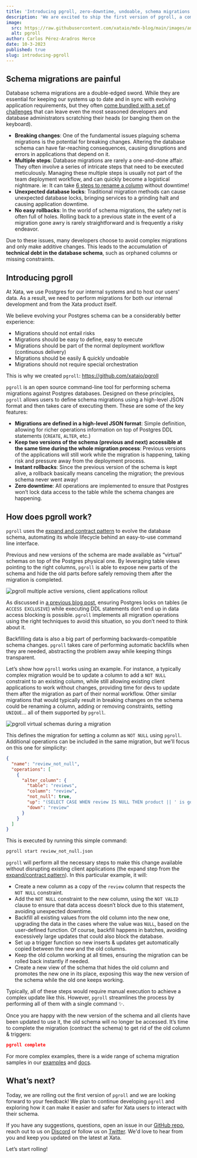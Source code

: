 ```yaml
---
title: 'Introducing pgroll, zero-downtime, undoable, schema migrations for Postgres'
description: 'We are excited to ship the first version of pgroll, a command line tool that offers safe and un-doable schema migrations for PostgreSQL'
image:
  src: https://raw.githubusercontent.com/xataio/mdx-blog/main/images/announcing-python-sdk-ga-cover.jpg
  alt: pgroll
author: Carlos Pérez-Aradros Herce
date: 10-3-2023
published: true
slug: introducing-pgroll
---
```


## Schema migrations are painful

Database schema migrations are a double-edged sword. While they are essential for keeping our systems up to date and in sync with evolving application requirements, but they often [come bundled with a set of challenges](https://xata.io/blog/postgres-schema-changes-pita) that can leave even the most seasoned developers and database administrators scratching their heads (or banging them on the keyboard).

- **Breaking changes**: One of the fundamental issues plaguing schema migrations is the potential for breaking changes. Altering the database schema can have far-reaching consequences, causing disruptions and errors in applications that depend on it.
- **Multiple steps**: Database migrations are rarely a one-and-done affair. They often involve a series of intricate steps that need to be executed meticulously. Managing these multiple steps is usually not part of the team deployment workflow, and can quickly become a logistical nightmare. ie: It can take [6 steps to rename a column](https://xata.io/blog/postgres-schema-changes-pita#application-deploys-and-the-6-stages-of-rename) without downtime!
- **Unexpected database locks**: Traditional migration methods can cause unexpected database locks, bringing services to a grinding halt and causing application downtime.
- **No easy rollbacks**: In the world of schema migrations, the safety net is often full of holes. Rolling back to a previous state in the event of a migration gone awry is rarely straightforward and is frequently a risky endeavor.

Due to these issues, many developers choose to avoid complex migrations and only make additive changes. This leads to the accumulation of **technical debt in the database schema**, such as orphaned columns or missing constraints.

## Introducing pgroll

<ArticleImage
  src="https://github.com/xataio/mdx-blog/raw/introducing-pgroll/images/pgroll-banner.png"
  width="230"
  height="235"
  alt="pgroll banner"
  position="center"
/>

At Xata, we use Postgres for our internal systems and to host our users' data. As a result, we need to perform migrations for both our internal development and from the Xata product itself.

We believe evolving your Postgres schema can be a considerably better experience:

- Migrations should not entail risks
- Migrations should be easy to define, easy to execute
- Migrations should be part of the normal deployment workflow (continuous delivery)
- Migrations should be easily & quickly undoable
- Migrations should not require special orchestration

This is why we created `pgroll`: https://github.com/xataio/pgroll

`pgroll` is an open source command-line tool for performing schema migrations against Postgres databases. Designed on these principles, `pgroll` allows users to define schema migrations using a high-level JSON format and then takes care of executing them. These are some of the key features:

- **Migrations are defined in a high-level JSON format**: Simple definition, allowing for richer operations information on top of Postgres DDL statements (`CREATE`, `ALTER`, etc.)
- **Keep two versions of the schema (previous and next) accessible at the same time during the whole migration process**: Previous versions of the applications will still work while the migration is happening, taking risk and pressure away from the deployment process.
- **Instant rollbacks**: Since the previous version of the schema is kept alive, a rollback basically means canceling the migration; the previous schema never went away!
- **Zero downtime**: All operations are implemented to ensure that Postgres won’t lock data access to the table while the schema changes are happening.

## How does pgroll work?

`pgroll` uses the [expand and contract pattern](https://openpracticelibrary.com/practice/expand-and-contract-pattern/) to evolve the database schema, automating its whole lifecycle behind an easy-to-use command line interface.

Previous and new versions of the schema are made available as “virtual” schemas on top of the Postgres physical one. By leveraging table views pointing to the right columns, `pgroll` is able to expose new parts of the schema and hide the old parts before safely removing them after the migration is completed.

![pgroll multiple active versions, client applications rollout](images/pgroll-migration-flow.png)

As discussed in [a previous blog post](https://xata.io/blog/postgres-schema-changes-pita#locking-gotchas), ensuring Postgres locks on tables (ie `ACCESS EXCLUSIVE`)  while executing DDL statements don’t end up in data access blocking is possible. `pgroll` implements all migration operations using the right techniques to avoid this situation, so you don’t need to think about it.

Backfilling data is also a big part of performing backwards-compatible schema changes. `pgroll` takes care of performing automatic backfills when they are needed, abstracting the problem away while keeping things transparent.

Let’s show how `pgroll` works using an example. For instance, a typically complex migration would be to update a column to add a `NOT NULL` constraint to an existing column, while still allowing existing client applications to work without changes, providing time for devs to update them after the migration as part of their normal workflow. Other similar migrations that would typically result in breaking changes on the schema could be renaming a column, adding or removing constraints, setting `UNIQUE`... all of them supported by `pgroll`.

![pgroll virtual schemas during a migration](images/pgroll-migration-schemas.png)

This defines the migration for setting a column as `NOT NULL` using `pgroll`. Additional operations can be included in the same migration, but we'll focus on this one for simplicity:

```json
{
  "name": "review_not_null",
  "operations": [
    {
      "alter_column": {
        "table": "reviews",
        "column": "review",
        "not_null": true,
        "up": "(SELECT CASE WHEN review IS NULL THEN product || ' is good' ELSE review END)",
        "down": "review"
      }
    }
  ]
}
```

This is executed by running this simple command:

```bash
pgroll start review_not_null.json
```

`pgroll` will perform all the necessary steps to make this change available without disrupting existing client applications (the expand step from the [expand/contract pattern](https://openpracticelibrary.com/practice/expand-and-contract-pattern/)). In this particular example, it will:

- Create a new column as a copy of the `review` column that respects the `NOT NULL` constraint.
- Add the `NOT NULL` constraint to the new column, using the `NOT VALID` clause to ensure that data access doesn’t block due to this statement, avoiding unexpected downtime.
- Backfill all existing values from the old column into the new one, upgrading the data in the cases where the value was `NULL`, based on the user-defined function. Of course, backfill happens in batches, avoiding excessively large updates that could also block the database.
- Set up a trigger function so new inserts & updates get automatically copied between the new and the old columns.
- Keep the old column working at all times, ensuring the migration can be rolled back instantly if needed.
- Create a new view of the schema that hides the old column and promotes the new one in its place, exposing this way the new version of the schema while the old one keeps working.

Typically, all of these steps would require manual execution to achieve a complex update like this. However, `pgroll` streamlines the process by performing all of them with a single command ✨.

Once you are happy with the new version of the schema and all clients have been updated to use it, the old schema will no longer be accessed. It’s time to complete the migration (contract the schema) to get rid of the old column & triggers:

```json
pgroll complete
```

For more complex examples, there is a wide range of schema migration samples in our [examples](https://github.com/xataio/pgroll/tree/main/examples) and [docs](https://github.com/xataio/pgroll/tree/doc/document-alter-column-operation/docs).

## What’s next?

Today, we are rolling out the first version of `pgroll` and we are looking forward to your feedback!  We plan to continue developing `pgroll` and exploring how it can make it easier and safer for Xata users to interact with their schema.

If you have any suggestions, questions, open an issue in our [GitHub repo](https://github.com/xataio/pgroll), reach out to us on [Discord](https://xata.io/discord) or follow us on [Twitter](https://twitter.com/xata). We'd love to hear from you and keep you updated on the latest at Xata.

Let’s start rolling!